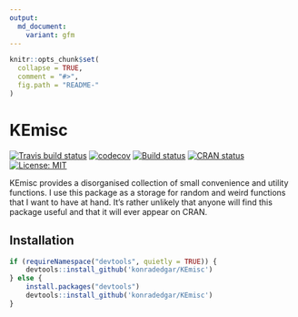 ```yaml
---
output:
  md_document:
    variant: gfm
---
```


<!-- README.md is generated from README.Rmd. Please edit that file -->

```r
knitr::opts_chunk$set(
  collapse = TRUE,
  comment = "#>",
  fig.path = "README-"
)
```

# KEmisc

[![Travis build status](https://travis-ci.org/konradedgar/KEmisc.svg?branch=master)](https://travis-ci.org/konradedgar/KEmisc) [![codecov](https://codecov.io/gh/konradedgar/KEmisc/branch/master/graph/badge.svg)](https://codecov.io/gh/konradedgar/KEmisc) [![Build status](https://ci.appveyor.com/api/projects/status/dfhwb7tplpk46mbw?svg=true)](https://ci.appveyor.com/project/konradedgar/kemisc) [![CRAN status](https://www.r-pkg.org/badges/version/KEmisc)](https://cran.r-project.org/package=KEmisc) [![License: MIT](https://img.shields.io/badge/License-MIT-yellow.svg)](https://opensource.org/licenses/MIT)


KEmisc provides a disorganised collection of small convenience and utility functions. I use this package as a storage for random and weird functions that I want to have at hand. It's rather unlikely that anyone will find this package useful and that it will ever appear on CRAN.

## Installation

```r
if (requireNamespace("devtools", quietly = TRUE)) {
    devtools::install_github('konradedgar/KEmisc')
} else {
    install.packages("devtools")
    devtools::install_github('konradedgar/KEmisc')
}
```
